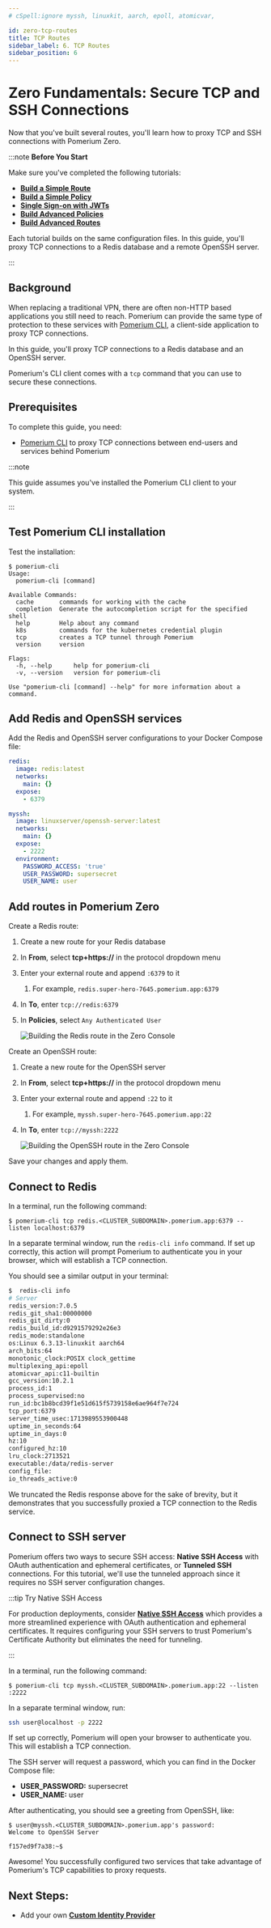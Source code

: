```yaml
---
# cSpell:ignore myssh, linuxkit, aarch, epoll, atomicvar,

id: zero-tcp-routes
title: TCP Routes
sidebar_label: 6. TCP Routes
sidebar_position: 6
---
```


# Zero Fundamentals: Secure TCP and SSH Connections

Now that you've built several routes, you'll learn how to proxy TCP and SSH connections with Pomerium Zero.

:::note **Before You Start**

Make sure you've completed the following tutorials:

- [**Build a Simple Route**](/docs/get-started/fundamentals/zero/zero-build-routes)
- [**Build a Simple Policy**](/docs/get-started/fundamentals/zero/zero-build-policies)
- [**Single Sign-on with JWTs**](/docs/get-started/fundamentals/zero/zero-single-sign-on)
- [**Build Advanced Policies**](/docs/get-started/fundamentals/zero/zero-advanced-policies)
- [**Build Advanced Routes**](/docs/get-started/fundamentals/zero/zero-advanced-routes)

Each tutorial builds on the same configuration files. In this guide, you'll proxy TCP connections to a Redis database and a remote OpenSSH server.

:::

## Background

When replacing a traditional VPN, there are often non-HTTP based applications you still need to reach. Pomerium can provide the same type of protection to these services with [Pomerium CLI](/docs/deploy/clients), a client-side application to proxy TCP connections.

In this guide, you'll proxy TCP connections to a Redis database and an OpenSSH server.

Pomerium's CLI client comes with a `tcp` command that you can use to secure these connections.

## Prerequisites

To complete this guide, you need:

- [Pomerium CLI](/docs/deploy/clients) to proxy TCP connections between end-users and services behind Pomerium

:::note

This guide assumes you've installed the Pomerium CLI client to your system.

:::

## Test Pomerium CLI installation

Test the installation:

```shell-session
$ pomerium-cli
Usage:
  pomerium-cli [command]

Available Commands:
  cache       commands for working with the cache
  completion  Generate the autocompletion script for the specified shell
  help        Help about any command
  k8s         commands for the kubernetes credential plugin
  tcp         creates a TCP tunnel through Pomerium
  version     version

Flags:
  -h, --help      help for pomerium-cli
  -v, --version   version for pomerium-cli

Use "pomerium-cli [command] --help" for more information about a command.
```

## Add Redis and OpenSSH services

Add the Redis and OpenSSH server configurations to your Docker Compose file:

```yaml
redis:
  image: redis:latest
  networks:
    main: {}
  expose:
    - 6379

myssh:
  image: linuxserver/openssh-server:latest
  networks:
    main: {}
  expose:
    - 2222
  environment:
    PASSWORD_ACCESS: 'true'
    USER_PASSWORD: supersecret
    USER_NAME: user
```

## Add routes in Pomerium Zero

Create a Redis route:

1. Create a new route for your Redis database
1. In **From**, select **tcp+https://** in the protocol dropdown menu
1. Enter your external route and append `:6379` to it
   1. For example, `redis.super-hero-7645.pomerium.app:6379`
1. In **To**, enter `tcp://redis:6379`
1. In **Policies**, select `Any Authenticated User`

   ![Building the Redis route in the Zero Console](./img/zero-tcp/redis-service.png)

Create an OpenSSH route:

1. Create a new route for the OpenSSH server
1. In **From**, select **tcp+https://** in the protocol dropdown menu
1. Enter your external route and append `:22` to it
   1. For example, `myssh.super-hero-7645.pomerium.app:22`
1. In **To**, enter `tcp://myssh:2222`

   ![Building the OpenSSH route in the Zero Console](./img/zero-tcp/ssh-server.png)

Save your changes and apply them.

## Connect to Redis

In a terminal, run the following command:

```shell-session
$ pomerium-cli tcp redis.<CLUSTER_SUBDOMAIN>.pomerium.app:6379 --listen localhost:6379
```

In a separate terminal window, run the `redis-cli info` command. If set up correctly, this action will prompt Pomerium to authenticate you in your browser, which will establish a TCP connection.

You should see a similar output in your terminal:

```bash
$  redis-cli info
# Server
redis_version:7.0.5
redis_git_sha1:00000000
redis_git_dirty:0
redis_build_id:d9291579292e26e3
redis_mode:standalone
os:Linux 6.3.13-linuxkit aarch64
arch_bits:64
monotonic_clock:POSIX clock_gettime
multiplexing_api:epoll
atomicvar_api:c11-builtin
gcc_version:10.2.1
process_id:1
process_supervised:no
run_id:bc1b8bcd39f1e51d615f5739158e6ae964f7e724
tcp_port:6379
server_time_usec:1713989553900448
uptime_in_seconds:64
uptime_in_days:0
hz:10
configured_hz:10
lru_clock:2713521
executable:/data/redis-server
config_file:
io_threads_active:0
```

We truncated the Redis response above for the sake of brevity, but it demonstrates that you successfully proxied a TCP connection to the Redis service.

## Connect to SSH server

Pomerium offers two ways to secure SSH access: **Native SSH Access** with OAuth authentication and ephemeral certificates, or **Tunneled SSH** connections. For this tutorial, we'll use the tunneled approach since it requires no SSH server configuration changes.

:::tip Try Native SSH Access

For production deployments, consider [**Native SSH Access**](/docs/capabilities/native-ssh-access) which provides a more streamlined experience with OAuth authentication and ephemeral certificates. It requires configuring your SSH servers to trust Pomerium's Certificate Authority but eliminates the need for tunneling.

:::

In a terminal, run the following command:

```shell-session
$ pomerium-cli tcp myssh.<CLUSTER_SUBDOMAIN>.pomerium.app:22 --listen :2222
```

In a separate terminal window, run:

```bash
ssh user@localhost -p 2222
```

If set up correctly, Pomerium will open your browser to authenticate you. This will establish a TCP connection.

The SSH server will request a password, which you can find in the Docker Compose file:

- **USER_PASSWORD:** supersecret
- **USER_NAME:** user

After authenticating, you should see a greeting from OpenSSH, like:

```shell-session
$ user@myssh.<CLUSTER_SUBDOMAIN>.pomerium.app's password:
Welcome to OpenSSH Server

f157ed9f7a38:~$
```

Awesome! You successfully configured two services that take advantage of Pomerium's TCP capabilities to proxy requests.

## Next Steps:

- Add your own [**Custom Identity Provider**](/docs/get-started/fundamentals/zero/zero-custom-idp)
